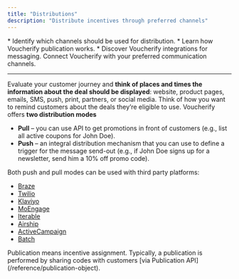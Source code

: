 ```yaml
---
title: "Distributions"
description: "Distribute incentives through preferred channels"
---
```


<Info>
  * Identify which channels should be used for distribution.
  * Learn how Voucherify publication works.
  * Discover Voucherify integrations for messaging.
</Info>

<Check>
  Connect Voucherify with your preferred communication channels.
</Check>

***

Evaluate your customer journey and **think of places and times the information about the deal should be displayed**: website, product pages, emails, SMS, push, print, partners, or social media. Think of how you want to remind customers about the deals they’re eligible to use. Voucherify offers **two distribution modes**

* **Pull** – you can use API to get promotions in front of customers (e.g., list all active coupons for John Doe).
* **Push** – an integral distribution mechanism that you can use to define a trigger for the message send-out (e.g., if John Doe signs up for a newsletter, send him a 10% off promo code).

Both push and pull modes can be used with third party platforms:

* [Braze](https://support.voucherify.io/article/588-braze-integration "Voucherify and Braze integration article")
* [Twilio](https://support.voucherify.io/article/110-twilio "Voucherify and Twilio integration article")
* [Klaviyo](https://support.voucherify.io/article/598-klaviyo-integration "Voucherify and Klaviyo integration article")
* [MoEngage](https://support.voucherify.io/article/596-moengage-integration "Voucherify and MoEngage integration article")
* [Iterable](https://support.voucherify.io/article/594-iterable-integration "Voucherify and Iterable integration article")
* [Airship](https://support.voucherify.io/article/617-airship-integration "Voucherify and Airship integration article")
* [ActiveCampaign](https://support.voucherify.io/article/165-activecampaign "Voucherify and ActiveCampaign integration article")
* [Batch](https://support.voucherify.io/article/614-batch-integration "Voucherify and Batch integration article")

<Info>
  Publication means incentive assignment. Typically, a publication is performed by sharing codes with customers [via Publication API](/reference/publication-object).
</Info>
